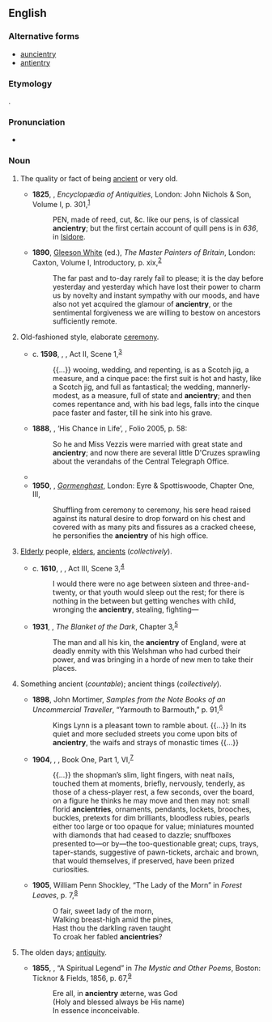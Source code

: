 ==English==

===Alternative forms===
* [[auncientry]] {{qualifier|obsolete}}
* [[antientry]] {{qualifier|obsolete}}

===Etymology===
{{suffix|en|ancient|ry}}.

===Pronunciation===
* {{IPA|en|/ˈeɪn.ʃən.tɹi/}}

===Noun===
{{en-noun}}

# {{lb|en|archaic}} The quality or fact of being [[ancient]] or very old.
#* '''1825''', {{w|Thomas Dudley Fosbroke}}, ''Encyclopædia of Antiquities'', London: John Nichols & Son, Volume I, p. 301,<sup>[https://archive.org/details/encyclopediaofan1825fosb1]</sup>
#*: PEN, made of reed, cut, &c. like our pens, is of classical '''ancientry'''; but the first certain account of quill pens is in ''636'', in [[w:Isidore of Seville|Isidore]].
#* '''1890''', [[w:Joseph Gleeson White|Gleeson White]] (ed.), ''The Master Painters of Britain'', London: Caxton, Volume I, Introductory, p. xix,<sup>[https://archive.org/details/masterpaintersof01whit]</sup>
#*: The far past and to-day rarely fail to please; it is the day before yesterday and yesterday which have lost their power to charm us by novelty and instant sympathy with our moods, and have also not yet acquired the glamour of '''ancientry''', or the sentimental forgiveness we are willing to bestow on ancestors sufficiently remote.
# {{lb|en|archaic}} Old-fashioned style, elaborate [[ceremony]].
#* c. '''1598''', {{w|William Shakespeare}}, ''{{w|Much Ado about Nothing}}'', Act II, Scene 1,<sup>[http://www.opensourceshakespeare.org/views/plays/play_view.php?WorkID=muchado&Scope=entire&pleasewait=1&msg=pl]</sup>
#*: {{...}} wooing, wedding, and repenting, is as a Scotch jig, a measure, and a cinque pace: the first suit is hot and hasty, like a Scotch jig, and full as fantastical; the wedding, mannerly-modest, as a measure, full of state and '''ancientry'''; and then comes repentance and, with his bad legs, falls into the cinque pace faster and faster, till he sink into his grave.
#* '''1888''', {{w|Rudyard Kipling}}, ‘His Chance in Life’, ''{{w|Plain Tales from the Hills}}'', Folio 2005, p. 58:
#*: So he and Miss Vezzis were married with great state and '''ancientry'''; and now there are several little D'Cruzes sprawling about the verandahs of the Central Telegraph Office.
#* {{quote-text|en|year=1902|author={{w|Henry James}}|title=The Wings of the Dove|passage=He had seen her but in places comparatively great—in her aunt's pompous house, under the high trees of Kensington and the storied ceilings of Venice. He had seen her, in Venice, on a great occasion, as the centre itself of the splendid Piazza: he had seen her there, on a still greater one, in his own poor rooms, which yet had consorted with her, having state and '''ancientry''' even in their poorness; but Mrs. Condrip's interior, even by this best view of it and though not flagrantly mean, showed itself as a setting almost grotesquely inapt.}}
#* '''1950''', {{w|Mervyn Peake}}, ''[[w:Gormenghast (novel)|Gormenghast]]'', London: Eyre & Spottiswoode, Chapter One, III,
#*: Shuffling from ceremony to ceremony, his sere head raised against its natural desire to drop forward on his chest and covered with as many pits and fissures as a cracked cheese, he personifies the '''ancientry''' of his high office.
# {{lb|en|archaic}} [[elderly|Elderly]] people, [[elder]]s, [[ancient]]s (''collectively'').
#* c. '''1610''', {{w|William Shakespeare}}, ''{{w|The Winter’s Tale}}'', Act III, Scene 3,<sup>[http://www.opensourceshakespeare.org/views/plays/play_view.php?WorkID=winterstale&Scope=entire&pleasewait=1&msg=pl]</sup>
#*: I would there were no age between sixteen and three-and-twenty, or that youth would sleep out the rest; for there is nothing in the between but getting wenches with child, wronging the '''ancientry''', stealing, fighting—
#* '''1931''', {{w|John Buchan}}, ''The Blanket of the Dark'', Chapter 3,<sup>[http://gutenberg.net.au/ebooks03/0301411.txt]</sup>
#*: The man and all his kin, the '''ancientry''' of England, were at deadly enmity with this Welshman who had curbed their power, and was bringing in a horde of new men to take their places.
# {{lb|en|archaic}} Something ancient (''countable''); ancient things (''collectively'').
#* '''1898''', John Mortimer, ''Samples from the Note Books of an Uncommercial Traveller'', “Yarmouth to Barmouth,” p. 91,<sup>[https://archive.org/details/samplesfromnoteb00mortiala]</sup>
#*: Kings Lynn is a pleasant town to ramble about. {{...}} In its quiet and more secluded streets you come upon bits of '''ancientry''', the waifs and strays of monastic times {{...}}
#* '''1904''', {{w|Henry James}}, ''{{w|The Golden Bowl}}'', Book One, Part 1, VI,<sup>[http://www.gutenberg.org/files/4264/4264-h/4264-h.htm]</sup>
#*: {{...}} the shopman’s slim, light fingers, with neat nails, touched them at moments, briefly, nervously, tenderly, as those of a chess-player rest, a few seconds, over the board, on a figure he thinks he may move and then may not: small florid '''ancientries''', ornaments, pendants, lockets, brooches, buckles, pretexts for dim brilliants, bloodless rubies, pearls either too large or too opaque for value; miniatures mounted with diamonds that had ceased to dazzle; snuffboxes presented to—or by—the too-questionable great; cups, trays, taper-stands, suggestive of pawn-tickets, archaic and brown, that would themselves, if preserved, have been prized curiosities.
#* '''1905''', William Penn Shockley, “The Lady of the Morn” in ''Forest Leaves'', p. 7,<sup>[https://archive.org/details/forestleaves00shoc]</sup>
#*: O fair, sweet lady of the morn,
#*: Walking breast-high amid the pines,
#*: Hast thou the darkling raven taught
#*: To croak her fabled '''ancientries'''?
# {{lb|en|archaic}} The olden days; [[antiquity]].
#* '''1855''', {{w|Philip James Bailey}}, “A Spiritual Legend” in ''The Mystic and Other Poems'', Boston: Ticknor & Fields, 1856, p. 67,<sup>[https://archive.org/details/mysticandotherp05bailgoog]</sup>
#*: Ere all, in '''ancientry''' æterne, was God
#*: (Holy and blessed always be His name)
#*: In essence inconceivable.